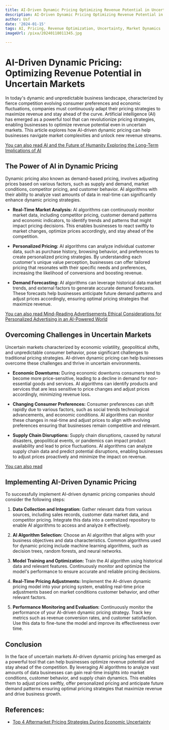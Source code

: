 ```yaml
---
title: AI-Driven Dynamic Pricing Optimizing Revenue Potential in Uncertain Markets
description: AI-Driven Dynamic Pricing Optimizing Revenue Potential in Uncertain Markets
author: Usf
date: '2024-01-15'
tags: AI, Pricing, Revenue Optimization, Uncertainty, Market Dynamics
imageUrl: /pixa/20240118011345.jpg

---
```

# AI-Driven Dynamic Pricing: Optimizing Revenue Potential in  Uncertain  Markets

In today's  dynamic and unpredictable business landscape, characterized by fierce competition  evolving consumer preferences and economic fluctuations, companies must continuously adapt their pricing strategies to maximize  revenue and stay ahead  of  the curve. Artificial intelligence (AI)  has emerged as a powerful tool that can revolutionize pricing strategies, enabling businesses to  optimize revenue potential even in uncertain markets. This article explores how  AI-driven dynamic pricing can help businesses navigate market complexities and unlock new revenue streams.

[You can  also read AI and the Future of Humanity Exploring the Long-Term Implications of AI](AI%20and%20the%20Future%20of%20Humanity%20Exploring%20the%20Long-Term%20Implications%20of%20AI)


##  The Power of AI in Dynamic Pricing

Dynamic  pricing also known as demand-based pricing, involves  adjusting prices based on  various factors, such as  supply and demand, market  conditions, competitor pricing, and customer behavior. AI algorithms with their ability to analyze vast amounts of data in real-time can significantly enhance dynamic pricing strategies. 

* **Real-Time Market Analysis:** AI algorithms can continuously monitor market data, including competitor pricing, customer demand patterns and  economic  indicators, to identify  trends and patterns  that might  impact pricing decisions. This enables businesses to react swiftly to market changes, optimize prices accordingly, and stay ahead of the competition.


* **Personalized Pricing:**  AI algorithms can analyze individual customer data,  such as purchase history, browsing behavior, and preferences to create personalized pricing strategies. By understanding each customer's unique value  perception, businesses can offer tailored pricing that resonates with their specific needs and  preferences, increasing the likelihood of conversions  and boosting revenue.


* **Demand  Forecasting:** AI algorithms can leverage historical data market trends, and external factors to generate accurate demand forecasts.  These forecasts help businesses anticipate future demand  patterns and  adjust prices accordingly, ensuring optimal pricing strategies that maximize revenue.


[You can also read Mind-Reading Advertisements Ethical Considerations for  Personalized Advertising  in an AI-Powered World](Mind-Reading%20Advertisements%20Ethical%20Considerations%20for%20Personalized%20Advertising%20in%20an%20AI-Powered%20World)


## Overcoming Challenges in Uncertain Markets

Uncertain markets  characterized by economic volatility, geopolitical shifts, and unpredictable consumer behavior, pose significant challenges to traditional pricing strategies.  AI-driven dynamic pricing can help businesses overcome these challenges and thrive  in uncertain environments.

* **Economic Downturns:** During economic downturns consumers tend to  become more price-sensitive, leading to a decline in  demand for non-essential goods and services.  AI algorithms can identify  products and services  that are less sensitive to price changes and adjust prices accordingly, minimizing  revenue loss.


* **Changing  Consumer Preferences:** Consumer preferences can  shift rapidly due to various factors, such as social trends technological advancements, and economic conditions. AI algorithms can monitor these changes in real-time and adjust prices to align with evolving preferences ensuring that businesses remain competitive and relevant.


* **Supply Chain Disruptions:** Supply chain disruptions, caused by natural disasters, geopolitical events,  or pandemics can impact product  availability and lead to price fluctuations. AI algorithms can analyze supply chain data and predict potential disruptions, enabling businesses  to adjust prices proactively and minimize the impact on  revenue.


[You can also read ]()


## Implementing AI-Driven Dynamic Pricing

To successfully  implement AI-driven dynamic pricing companies should consider the following  steps:

1. **Data Collection and Integration:** Gather relevant data from various sources,  including sales records, customer data market data, and competitor pricing. Integrate this data into a centralized repository  to enable AI algorithms to access and  analyze it effectively.


2. **AI Algorithm Selection:** Choose an AI algorithm that aligns with your business objectives and data characteristics. Common algorithms used for dynamic pricing  include  machine learning algorithms,  such as decision trees, random forests, and neural networks.


3. **Model Training and Optimization:** Train the AI algorithm using historical  data and relevant features.  Continuously monitor and  optimize the  model's performance to ensure  accurate and reliable pricing decisions.


4. **Real-Time Pricing Adjustments:** Implement the AI-driven dynamic pricing model  into your pricing system, enabling real-time price adjustments based on market conditions customer behavior, and other relevant factors.


5. **Performance Monitoring and Evaluation:** Continuously monitor the performance of your AI-driven  dynamic pricing strategy. Track key metrics such as revenue conversion rates, and customer  satisfaction. Use this data to fine-tune the model and improve its effectiveness  over  time.

## Conclusion

In the face of  uncertain markets AI-driven dynamic pricing has emerged as a powerful tool that can help businesses optimize revenue potential and stay ahead  of the  competition. By leveraging AI algorithms to  analyze vast amounts of data businesses  can gain real-time insights into market conditions, customer behavior, and supply chain dynamics. This enables them to adjust prices swiftly, offer personalized pricing  and anticipate future demand patterns ensuring  optimal pricing strategies that maximize revenue and drive business growth.

## References:
- [Top 4 Aftermarket Pricing Strategies During Economic Uncertainty](https://www.syncron.com/blog/aftermarket-pricing-strategies-during-economic-uncertainty/)
